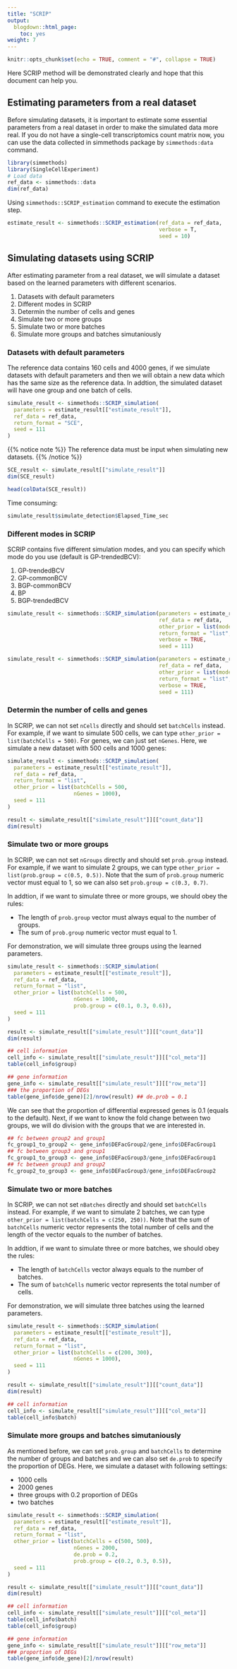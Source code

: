 ```yaml
---
title: "SCRIP"
output:
  blogdown::html_page:
    toc: yes
weight: 7
---
```


<!-- github markdown built using 
rmarkdown::render("vignettes/SCRIP.Rmd", output_format = rmarkdown::github_document())
-->

```r
knitr::opts_chunk$set(echo = TRUE, comment = "#", collapse = TRUE)
```
Here SCRIP method will be demonstrated clearly and hope that this document can help you.

## Estimating parameters from a real dataset

Before simulating datasets, it is important to estimate some essential parameters from a real dataset in order to make the simulated data more real. If you do not have a single-cell transcriptomics count matrix now, you can use the data collected in simmethods package by `simmethods:data` command.

```r
library(simmethods)
library(SingleCellExperiment)
# Load data
ref_data <- simmethods::data
dim(ref_data)
```

Using `simmethods::SCRIP_estimation` command to execute the estimation step.

```r
estimate_result <- simmethods::SCRIP_estimation(ref_data = ref_data,
                                                verbose = T,
                                                seed = 10)
```

## Simulating datasets using SCRIP

After estimating parameter from a real dataset, we will simulate a dataset based on the learned parameters with different scenarios.

1. Datasets with default parameters
2. Different modes in SCRIP
3. Determin the number of cells and genes
4. Simulate two or more groups
5. Simulate two or more batches
6. Simulate more groups and batches simutaniously

### Datasets with default parameters

The reference data contains 160 cells and 4000 genes, if we simulate datasets with default parameters and then we will obtain a new data which has the same size as the reference data. In addtion, the simulated dataset will have one group and one batch of cells.

```r
simulate_result <- simmethods::SCRIP_simulation(
  parameters = estimate_result[["estimate_result"]],
  ref_data = ref_data,
  return_format = "SCE",
  seed = 111
)
```

{{% notice note %}}
The reference data must be input when simulating new datasets.
{{% /notice %}}

```r
SCE_result <- simulate_result[["simulate_result"]]
dim(SCE_result)
```

```r
head(colData(SCE_result))
```

Time consuming:
```r
simulate_result$simulate_detection$Elapsed_Time_sec
```

### Different modes in SCRIP

SCRIP contains five different simulation modes, and you can specify which mode do you use (default is GP-trendedBCV):

1. GP-trendedBCV
2. GP-commonBCV
3. BGP-commonBCV
4. BP
5. BGP-trendedBCV

```r
simulate_result <- simmethods::SCRIP_simulation(parameters = estimate_result[["estimate_result"]],
                                                ref_data = ref_data,
                                                other_prior = list(mode = "BP"),
                                                return_format = "list",
                                                verbose = TRUE,
                                                seed = 111)
```

```r
simulate_result <- simmethods::SCRIP_simulation(parameters = estimate_result[["estimate_result"]],
                                                ref_data = ref_data,
                                                other_prior = list(mode = "BGP-commonBCV"),
                                                return_format = "list",
                                                verbose = TRUE,
                                                seed = 111)
```

### Determin the number of cells and genes

In SCRIP, we can not set `nCells` directly and should set `batchCells` instead. For example, if we want to simulate 500 cells, we can type `other_prior = list(batchCells = 500)`. For genes, we can just set `nGenes`.
Here, we simulate a new dataset with 500 cells and 1000 genes:
```r
simulate_result <- simmethods::SCRIP_simulation(
  parameters = estimate_result[["estimate_result"]],
  ref_data = ref_data,
  return_format = "list",
  other_prior = list(batchCells = 500,
                     nGenes = 1000),
  seed = 111
)
```

```r
result <- simulate_result[["simulate_result"]][["count_data"]]
dim(result)
```


### Simulate two or more groups

In SCRIP, we can not set `nGroups` directly and should set `prob.group` instead. For example, if we want to simulate 2 groups, we can type `other_prior = list(prob.group = c(0.5, 0.5))`. Note that the sum of `prob.group` numeric vector must equal to 1, so we can also set `prob.group = c(0.3, 0.7)`.

In addtion, if we want to simulate three or more groups, we should obey the rules:

* The length of `prob.group` vector must always equal to the number of groups.
* The sum of `prob.group` numeric vector must equal to 1.

For demonstration, we will simulate three groups using the learned parameters.
```r
simulate_result <- simmethods::SCRIP_simulation(
  parameters = estimate_result[["estimate_result"]],
  ref_data = ref_data,
  return_format = "list",
  other_prior = list(batchCells = 500,
                     nGenes = 1000,
                     prob.group = c(0.1, 0.3, 0.6)),
  seed = 111
)
```

```r
result <- simulate_result[["simulate_result"]][["count_data"]]
dim(result)
```


```r
## cell information
cell_info <- simulate_result[["simulate_result"]][["col_meta"]]
table(cell_info$group)
```

```r
## gene information
gene_info <- simulate_result[["simulate_result"]][["row_meta"]]
### the proportion of DEGs
table(gene_info$de_gene)[2]/nrow(result) ## de.prob = 0.1
```


We can see that the proportion of differential expressed genes is 0.1 (equals to the default). Next, if we want to know the fold change between two groups, we will do division with the groups that we are interested in.
```r
## fc between group2 and group1
fc_group1_to_group2 <- gene_info$DEFacGroup2/gene_info$DEFacGroup1
## fc between group3 and group1
fc_group1_to_group3 <- gene_info$DEFacGroup3/gene_info$DEFacGroup1
## fc between group3 and group2
fc_group2_to_group3 <- gene_info$DEFacGroup3/gene_info$DEFacGroup2
```


### Simulate two or more batches

In SCRIP, we can not set `nBatches` directly and should set `batchCells` instead. For example, if we want to simulate 2 batches, we can type `other_prior = list(batchCells = c(250, 250))`. Note that the sum of `batchCells` numeric vector represents the total number of cells and the length of the vector equals to the number of batches.

In addtion, if we want to simulate three or more batches, we should obey the rules:

* The length of `batchCells` vector always equals to the number of batches.
* The sum of `batchCells` numeric vector represents the total number of cells.

For demonstration, we will simulate three batches using the learned parameters.
```r
simulate_result <- simmethods::SCRIP_simulation(
  parameters = estimate_result[["estimate_result"]],
  ref_data = ref_data,
  return_format = "list",
  other_prior = list(batchCells = c(200, 300),
                     nGenes = 1000),
  seed = 111
)
```

```r
result <- simulate_result[["simulate_result"]][["count_data"]]
dim(result)
```

```r
## cell information
cell_info <- simulate_result[["simulate_result"]][["col_meta"]]
table(cell_info$batch)
```


### Simulate more groups and batches simutaniously

As mentioned before, we can set `prob.group` and `batchCells` to determine the number of groups and batches and we can also set `de.prob` to specify the proportion of DEGs. Here, we simulate a dataset with following settings:

* 1000 cells
* 2000 genes
* three groups with 0.2 proportion of DEGs
* two batches

```r
simulate_result <- simmethods::SCRIP_simulation(
  parameters = estimate_result[["estimate_result"]],
  ref_data = ref_data,
  return_format = "list",
  other_prior = list(batchCells = c(500, 500),
                     nGenes = 2000,
                     de.prob = 0.2,
                     prob.group = c(0.2, 0.3, 0.5)),
  seed = 111
)
```

```r
result <- simulate_result[["simulate_result"]][["count_data"]]
dim(result)
```

```r
## cell information
cell_info <- simulate_result[["simulate_result"]][["col_meta"]]
table(cell_info$batch)
table(cell_info$group)
```

```r
## gene information
gene_info <- simulate_result[["simulate_result"]][["row_meta"]]
### proportion of DEGs
table(gene_info$de_gene)[2]/nrow(result)
```
